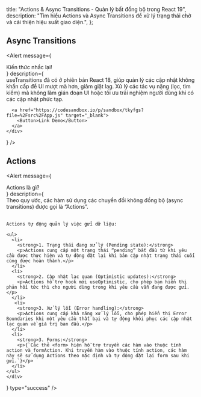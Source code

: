 
  title: "Actions & Async Transitions - Quản lý bất đồng bộ trong React 19",
  description:
    "Tìm hiểu Actions và Async Transitions để xử lý trạng thái chờ và cải thiện hiệu suất giao diện.",
};

## Async Transitions

<Alert
  message={<div className="font-bold">Kiến thức nhắc lại!</div>}
  description={
    <div className="flex flex-col gap-2.5">
      useTransitions đã có ở phiên bản React 18, giúp quản lý các cập nhật không
      khẩn cấp để UI mượt mà hơn, giảm giật lag. Xử lý các tác vụ nặng (lọc, tìm
      kiếm) mà không làm gián đoạn UI hoặc tối ưu trải nghiệm người dùng khi có
      các cập nhật phức tạp.

      <a href="https://codesandbox.io/p/sandbox/tkyfgs?file=%2Fsrc%2FApp.js" target="_blank">
        <Button>Link Demo</Button>
      </a>
    </div>

}
/>

<ActionsAsyncTransitions />

## Actions

<Alert
  message={<div className="font-bold">Actions là gì?</div>}
  description={
    <div>
     Theo quy ước, các hàm sử dụng các chuyển đổi không đồng bộ (async transitions) được gọi là “Actions”. <br /> <br />
    
    Actions tự động quản lý việc gửi dữ liệu:

    <ul>
      <li>
        <strong>1. Trạng thái đang xử lý (Pending state):</strong>
        <p>Actions cung cấp một trạng thái “pending” bắt đầu từ khi yêu cầu được thực hiện và tự động đặt lại khi bản cập nhật trạng thái cuối cùng được hoàn thành.</p>
      </li>
      <li>
        <strong>2. Cập nhật lạc quan (Optimistic updates):</strong>
        <p>Actions hỗ trợ hook mới useOptimistic, cho phép bạn hiển thị phản hồi tức thì cho người dùng trong khi yêu cầu vẫn đang được gửi.</p>
      </li>
       <li>
        <strong>3. Xử lý lỗi (Error handling):</strong>
        <p>Actions cung cấp khả năng xử lý lỗi, cho phép hiển thị Error Boundaries khi một yêu cầu thất bại và tự động khôi phục các cập nhật lạc quan về giá trị ban đầu.</p>
      </li>
      <li>
        <strong>3. Forms:</strong>
        <p>{`Các thẻ <form> hiện hỗ trợ truyền các hàm vào thuộc tính action và formAction. Khi truyền hàm vào thuộc tính action, các hàm này sẽ sử dụng Actions theo mặc định và tự động đặt lại form sau khi gửi.`}</p>
      </li>
    </ul>
    </div>

}
type="success"
/>
